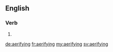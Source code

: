 ==English==

===Verb===
{{head|en}}

# {{present participle of|aerify}}

[[de:aerifying]]
[[fr:aerifying]]
[[my:aerifying]]
[[sv:aerifying]]